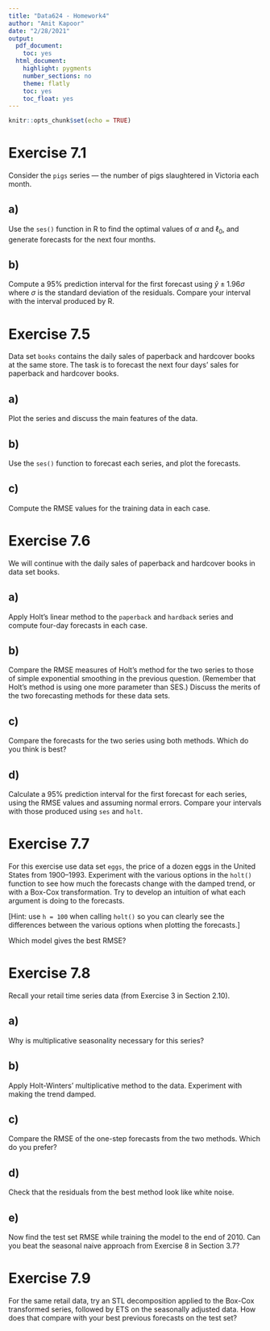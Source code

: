 ```yaml
---
title: "Data624 - Homework4"
author: "Amit Kapoor"
date: "2/28/2021"
output:
  pdf_document:
    toc: yes
  html_document:
    highlight: pygments
    number_sections: no
    theme: flatly
    toc: yes
    toc_float: yes
---
```


```r
knitr::opts_chunk$set(echo = TRUE)
```


# Exercise 7.1
Consider the `pigs` series — the number of pigs slaughtered in Victoria each month.

## a)
Use the `ses()` function in R to find the optimal values of $\alpha$ and $\ell_0$, and generate forecasts for the next four months.


## b)
Compute a 95% prediction interval for the first forecast using $\hat{y} \pm 1.96 \sigma$ where $\sigma$ is the standard deviation of the residuals. Compare your interval with the interval produced by R.



# Exercise 7.5
Data set `books` contains the daily sales of paperback and hardcover books at the same store. The task is to forecast the next four days’ sales for paperback and hardcover books.

## a)
Plot the series and discuss the main features of the data.


## b)
Use the `ses()` function to forecast each series, and plot the forecasts.


## c)
Compute the RMSE values for the training data in each case.


# Exercise 7.6
We will continue with the daily sales of paperback and hardcover books in data set books.

## a)
Apply Holt’s linear method to the `paperback` and `hardback` series and compute four-day forecasts in each case.


## b)
Compare the RMSE measures of Holt’s method for the two series to those of simple exponential smoothing in the previous question. (Remember that Holt’s method is using one more parameter than SES.) Discuss the merits of the two forecasting methods for these data sets.


## c)
Compare the forecasts for the two series using both methods. Which do you think is best?


## d)
Calculate a 95% prediction interval for the first forecast for each series, using the RMSE values and assuming normal errors. Compare your intervals with those produced using `ses` and `holt`.



# Exercise 7.7
For this exercise use data set `eggs`, the price of a dozen eggs in the United States from 1900–1993. Experiment with the various options in the `holt()` function to see how much the forecasts change with the damped trend, or with a Box-Cox transformation. Try to develop an intuition of what each argument is doing to the forecasts.

[Hint: use `h = 100` when calling `holt()` so you can clearly see the differences between the various options when plotting the forecasts.]

Which model gives the best RMSE?



# Exercise 7.8 
Recall your retail time series data (from Exercise 3 in Section 2.10).


## a)
Why is multiplicative seasonality necessary for this series?


## b)
Apply Holt-Winters’ multiplicative method to the data. Experiment with making the trend damped.


## c)
Compare the RMSE of the one-step forecasts from the two methods. Which do you prefer?


## d)
Check that the residuals from the best method look like white noise.


## e)
Now find the test set RMSE while training the model to the end of 2010. Can you beat the seasonal naive approach from Exercise 8 in Section 3.7?



# Exercise 7.9
For the same retail data, try an STL decomposition applied to the Box-Cox transformed series, followed by ETS on the seasonally adjusted data. How does that compare with your best previous forecasts on the test set?
























